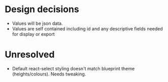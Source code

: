 
# Design decisions
* Values will be json data.
* Values are self contained including id and any descriptive fields needed for display or export

# Unresolved
* Default react-select styling doesn't match blueprint theme (heights/colours).  Needs tweaking.
